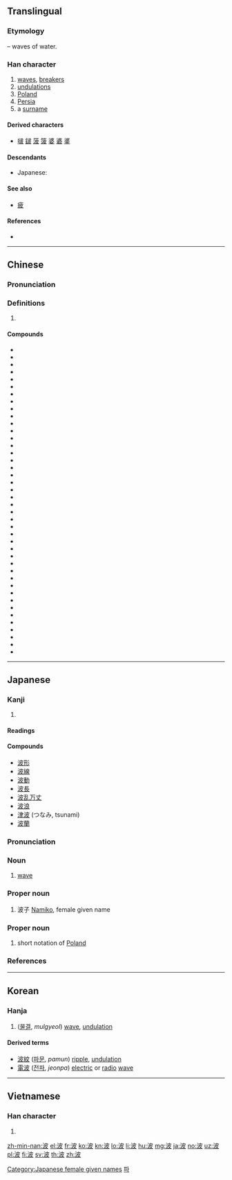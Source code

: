 ==Translingual==

===Etymology===
{{Han compound|水|alt1=氵|t1=water|皮|ls=psc|c1=s|c2=p}} – waves of water.

===Han character===
{{Han char|rn=85|rad=水|as=05|sn=8|four=34147|canj=EDHE|ids=⿰氵皮}}

# [[wave]]s, [[breaker]]s
# [[undulation]]s
# [[Poland]]
# [[Persia]]
# a [[surname]]

====Derived characters====
* [[啵]] [[𨨏]] [[菠]] [[箥]] [[婆]] [[碆]] [[錃]]

====Descendants====
* Japanese: {{ja-r|は}}

====See also====
* [[疲]] <!-- graphically similar -->

====References====
* {{Han ref|kx=0617.080|dkj=17308|dj=1012.060|hdz=31597.070|uh=6CE2|ud=27874|bh=AA69|bd=43625}}

----

==Chinese==
{{zh-forms}}

===Pronunciation===
{{zh-pron
|m=bō
|c=bo1
|h=pfs=
|md=
|mn=pho
|w=
|mc=y
|oc=y
|cat=n
}}

===Definitions===
{{zh-hanzi}}

# {{rfdef|lang=zh}}

====Compounds====
{{der-top|Compounds}}
* {{zh-l|波蕩}}
* {{zh-l|波導管}}
* {{zh-l|波動|bōdòng}}
* {{zh-l|波段}}
* {{zh-l|波爾卡}}
* {{zh-l|波峰}}
* {{zh-l|波幅}}
* {{zh-l|波腹}}
* {{zh-l|波谷}}
* {{zh-l|波光}}
* {{zh-l|波詭雲譎}}
* {{zh-l|波函數|bōhánshù|[[wavefunction]]}}
* {{zh-l|波黑|Bōhēi}}
* {{zh-l|波及}}
* {{zh-l|波節}}
* {{zh-l|波蘭|Bōlán}}
* {{zh-l|波瀾}}
* {{zh-l|波瀾壯闊}}
* {{zh-l|波浪|bōlàng}}
* {{zh-l|波浪鼓}}
* {{zh-l|波累}}
* {{zh-l|波羅門教}}
* {{zh-l|波能}}
* {{zh-l|波平浪靜}}
* {{zh-l|波譜}}
* {{zh-l|波俏}}
* {{zh-l|波束}}
* {{zh-l|波斯|Bōsī}}
* {{zh-l|波斯菊}}
* {{zh-l|波斯貓}}
* {{zh-l|波斯尼亞和黑塞哥維那|Bōsīníyà hé Hēisāigēwéinà}}
* {{zh-l|波速}}
* {{zh-l|波濤}}
* {{zh-l|波紋|bōwén}}
* {{zh-l|波紋管}}
* {{zh-l|波形}}
* {{zh-l|波源}}
* {{zh-l|波長}}
* {{zh-l|波折|bōzhé}}
* {{zh-l|波狀熱}}
* {{zh-l|秋波|qiūbō}}
* {{zh-l|香波|xiāngbō}}
{{der-bottom}}

----

==Japanese==

===Kanji===
{{ja-kanji|grade=3|rs=水05}}

# {{defn|lang=ja|sort=水05}}

====Readings====
{{ja-readings|goon=[[は]] (ha)|kanon=[[は]] (ha)|kun=[[なみ]] (nami)}}

====Compounds====
* [[波形]]
* [[波線]]
* [[波動]]
* [[波長]]
* [[波乱万丈]]
* [[波浪]]
* [[津波]] (つなみ, tsunami)
* [[波蘭]]

{{ja-kanjitab|なみ|yomi=k}}

===Pronunciation===
{{ja-pron|yomi=k|なみ|acc=2|acc_ref=DJR,NHK}}

===Noun===
{{ja-noun|なみ|rom=nami}}

# [[wave]]

===Proper noun===
{{ja-noun|なみ|rom=Nami}}
# 波子 [[Namiko]], female given name

===Proper noun===
{{ja-noun|ぽ|rom=Po}}

# {{context|abbreviation|lang=ja}} short notation of [[Poland]]

===References===
<references/>

[[Category:Japanese female given names]]

----

==Korean==

===Hanja===
{{ko-hanja|hangeul=파|eumhun=|rv=pa|mr=p'a|y=pha}}

# ([[물결]], ''mulgyeol'') [[wave]], [[undulation]]

====Derived terms====
* [[波紋]] ([[파문]], ''pamun'') [[ripple]], [[undulation]]
* [[電波]] ([[전파]], ''jeonpa'') [[electric]] or [[radio]] [[wave]]

[[Category:Hanja readings|파]]

----

==Vietnamese==

===Han character===
{{vi-hantu|[[ba]], [[bể]], [[dương]]|rs=水05}}

# {{defn|lang=vi|sort=水05}}

[[zh-min-nan:波]]
[[el:波]]
[[fr:波]]
[[ko:波]]
[[kn:波]]
[[lo:波]]
[[li:波]]
[[hu:波]]
[[mg:波]]
[[ja:波]]
[[no:波]]
[[uz:波]]
[[pl:波]]
[[fi:波]]
[[sv:波]]
[[th:波]]
[[zh:波]]
